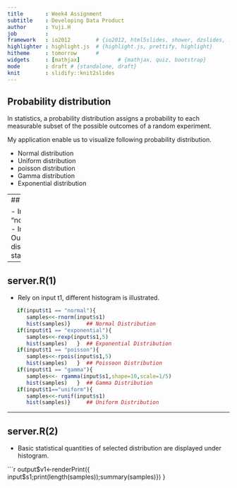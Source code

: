 ```yaml
---
title       : Week4 Assignment 
subtitle    : Developing Data Product
author      : Yuji.H
job         : 
framework   : io2012        # {io2012, html5slides, shower, dzslides, ...}
highlighter : highlight.js  # {highlight.js, prettify, highlight}
hitheme     : tomorrow      # 
widgets     : [mathjax]            # {mathjax, quiz, bootstrap}
mode        : draft # {standalone, draft}
knit        : slidify::knit2slides
---
```


## Probability distribution
In statistics, a probability distribution assigns a probability to each measurable 
subset of the possible outcomes of a random experiment.

My application enable us to visualize following probability distribution.


- Normal distribution
- Uniform distribution
- poisson distribution
- Gamma distribution
- Exponential distribution


---
##  ui.R

- Input :t1(select input : "normal","exponential","poisson","gamma","uniform")
- Inpput:s1(sliderinput,  decide sample size)
- Output:p1(renderplot of selected probability distribution)
- Output:v1(length of samples, basics statistics)


---

## server.R(1)

- Rely on input t1, different histogram is illustrated.

```r

   if(input$t1 == "normal"){
      samples<<-rnorm(input$s1)
      hist(samples)}     ## Normal Distribution
   if(input$t1 == "exponential"){
      samples<<-rexp(input$s1,5)
      hist(samples)   }  ## Exponential Distribution
   if(input$t1 == "poisson"){
      samples<<-rpois(input$s1,5)
      hist(samples)   }  ## Poissoon Distribution
   if(input$t1 == "gamma"){
      samples<<- rgamma(input$s1,shape=10,scale=1/5)
      hist(samples)   }  ## Gamma Distribution
   if(input$t1=="uniform"){ 
      samples<<-runif(input$s1)
      hist(samples)}     ## Uniform Distribution
```


---

## server.R(2)

- Basic statistical quantities of selected distribution are displayed under histogram.


```r
    output$v1<-renderPrint({
    input$s1;print(length(samples));summary(samples)})
}








